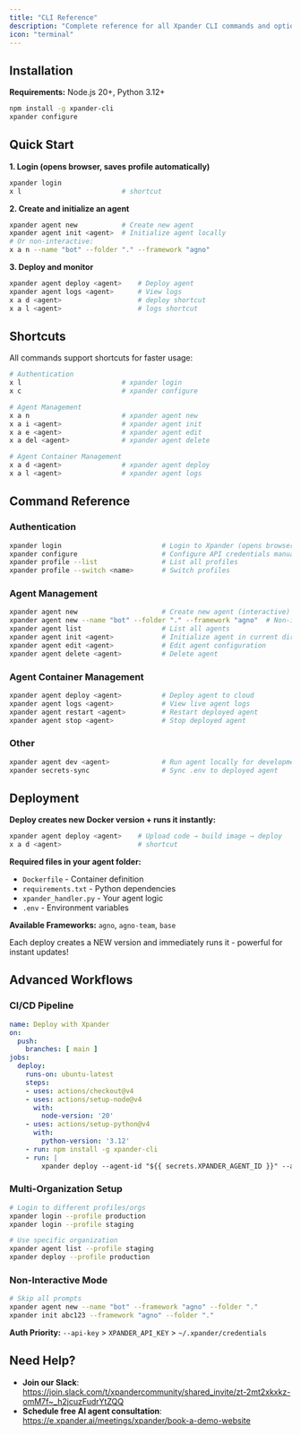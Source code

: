 ```yaml
---
title: "CLI Reference"
description: "Complete reference for all Xpander CLI commands and options"
icon: "terminal"
---
```


## Installation

**Requirements:** Node.js 20+, Python 3.12+

```bash
npm install -g xpander-cli
xpander configure
```

## Quick Start

**1. Login (opens browser, saves profile automatically)**
```bash
xpander login
x l                         # shortcut
```

**2. Create and initialize an agent**
```bash
xpander agent new           # Create new agent
xpander agent init <agent>  # Initialize agent locally
# Or non-interactive:
x a n --name "bot" --folder "." --framework "agno"
```

**3. Deploy and monitor**
```bash
xpander agent deploy <agent>    # Deploy agent
xpander agent logs <agent>      # View logs
x a d <agent>                   # deploy shortcut
x a l <agent>                   # logs shortcut
```

## Shortcuts

All commands support shortcuts for faster usage:

```bash
# Authentication
x l                         # xpander login
x c                         # xpander configure

# Agent Management
x a n                       # xpander agent new
x a i <agent>               # xpander agent init
x a e <agent>               # xpander agent edit
x a del <agent>             # xpander agent delete

# Agent Container Management  
x a d <agent>               # xpander agent deploy
x a l <agent>               # xpander agent logs

```

## Command Reference

### Authentication

```bash
xpander login                         # Login to Xpander (opens browser)
xpander configure                     # Configure API credentials manually
xpander profile --list                # List all profiles
xpander profile --switch <name>       # Switch profiles
```

### Agent Management

```bash
xpander agent new                     # Create new agent (interactive)
xpander agent new --name "bot" --folder "." --framework "agno"  # Non-interactive
xpander agent list                    # List all agents
xpander agent init <agent>            # Initialize agent in current directory
xpander agent edit <agent>            # Edit agent configuration
xpander agent delete <agent>          # Delete agent
```

### Agent Container Management

```bash
xpander agent deploy <agent>          # Deploy agent to cloud
xpander agent logs <agent>            # View live agent logs
xpander agent restart <agent>         # Restart deployed agent
xpander agent stop <agent>            # Stop deployed agent
```

### Other

```bash
xpander agent dev <agent>             # Run agent locally for development
xpander secrets-sync                  # Sync .env to deployed agent
```

## Deployment

**Deploy creates new Docker version + runs it instantly:**

```bash
xpander agent deploy <agent>    # Upload code → build image → deploy
x a d <agent>                   # shortcut
```

**Required files in your agent folder:**
- `Dockerfile` - Container definition
- `requirements.txt` - Python dependencies  
- `xpander_handler.py` - Your agent logic
- `.env` - Environment variables

**Available Frameworks:** `agno`, `agno-team`, `base`

Each deploy creates a NEW version and immediately runs it - powerful for instant updates!

## Advanced Workflows

### CI/CD Pipeline

```yaml
name: Deploy with Xpander
on:
  push:
    branches: [ main ]
jobs:
  deploy:
    runs-on: ubuntu-latest
    steps:
    - uses: actions/checkout@v4
    - uses: actions/setup-node@v4
      with:
        node-version: '20'
    - uses: actions/setup-python@v4
      with:
        python-version: '3.12'
    - run: npm install -g xpander-cli
    - run: |
        xpander deploy --agent-id "${{ secrets.XPANDER_AGENT_ID }}" --api-key "${{ secrets.XPANDER_API_KEY }}" --confirm
```

### Multi-Organization Setup

```bash
# Login to different profiles/orgs
xpander login --profile production
xpander login --profile staging

# Use specific organization
xpander agent list --profile staging
xpander deploy --profile production
```

### Non-Interactive Mode

```bash
# Skip all prompts
xpander agent new --name "bot" --framework "agno" --folder "."
xpander init abc123 --framework "agno" --folder "."
```

**Auth Priority:** `--api-key` > `XPANDER_API_KEY` > `~/.xpander/credentials`

## Need Help?

- **Join our Slack**: https://join.slack.com/t/xpandercommunity/shared_invite/zt-2mt2xkxkz-omM7f~_h2jcuzFudrYtZQQ
- **Schedule free AI agent consultation**: https://e.xpander.ai/meetings/xpander/book-a-demo-website